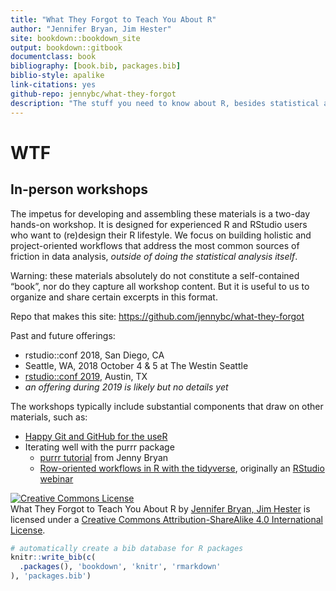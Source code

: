 ```yaml
--- 
title: "What They Forgot to Teach You About R"
author: "Jennifer Bryan, Jim Hester"
site: bookdown::bookdown_site
output: bookdown::gitbook
documentclass: book
bibliography: [book.bib, packages.bib]
biblio-style: apalike
link-citations: yes
github-repo: jennybc/what-they-forgot
description: "The stuff you need to know about R, besides statistical analysis."
---
```


# WTF {-}

## In-person workshops

The impetus for developing and assembling these materials is a two-day hands-on workshop. It is designed for experienced R and RStudio users who want to (re)design their R lifestyle. We focus on building holistic and project-oriented workflows that address the most common sources of friction in data analysis, *outside of doing the statistical analysis itself*.

Warning: these materials absolutely do not constitute a self-contained "book", nor do they capture all workshop content. But it is useful to us to organize and share certain excerpts in this format.

Repo that makes this site: <https://github.com/jennybc/what-they-forgot>

Past and future offerings:

  * rstudio::conf 2018, San Diego, CA
  * Seattle, WA, 2018 October 4 & 5 at The Westin Seattle
  * [rstudio::conf 2019](https://www.rstudio.com/conference/), Austin, TX
  * *an offering during 2019 is likely but no details yet*
    
The workshops typically include substantial components that draw on other materials, such as:

  * [Happy Git and GitHub for the useR](http://happygitwithr.com)
  * Iterating well with the purrr package
    - [purrr tutorial](https://jennybc.github.io/purrr-tutorial/) from Jenny Bryan
    - [Row-oriented workflows in R with the tidyverse](https://github.com/jennybc/row-oriented-workflows#readme), originally an [RStudio webinar](https://resources.rstudio.com/webinars)

<a rel="license" href="http://creativecommons.org/licenses/by-sa/4.0/"><img alt="Creative Commons License" style="border-width:0" src="https://i.creativecommons.org/l/by-sa/4.0/88x31.png" /></a><br /><span xmlns:dct="http://purl.org/dc/terms/" property="dct:title">What They Forgot to Teach You About R</span> by <a xmlns:cc="http://creativecommons.org/ns#" href="https://github.com/jennybc/what-they-forgot" property="cc:attributionName" rel="cc:attributionURL">Jennifer Bryan, Jim Hester</a> is licensed under a <a rel="license" href="http://creativecommons.org/licenses/by-sa/4.0/">Creative Commons Attribution-ShareAlike 4.0 International License</a>.

```r
# automatically create a bib database for R packages
knitr::write_bib(c(
  .packages(), 'bookdown', 'knitr', 'rmarkdown'
), 'packages.bib')
```
